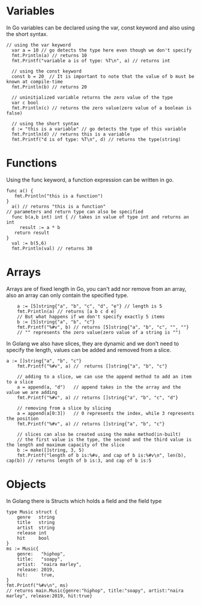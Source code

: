 # Variables

In Go variables can be declared using the var, const keyword and also using the short syntax.

```
// using the var keyword
  var a = 10 // go detects the type here even though we don't specify
  fmt.Println(a) // returns 10
  fmt.Printf("variable a is of type: %T\n", a) // returns int

  // using the const keyword
  const b = 20  // It is important to note that the value of b must be known at compile-time
  fmt.Println(b) // returns 20

  // uninitialized variable returns the zero value of the type
  var c bool
  fmt.Println(c) // returns the zero value(zero value of a boolean is false)

  // using the short syntax
  d := "this is a variable" // go detects the type of this variable
  fmt.Println(d) // returns this is a variable
  fmt.Printf("d is of type: %T\n", d) // returns the type(string)
```



# Functions

Using the func keyword, a function expression can be written in go.

```
func a() {
   fmt.Println("this is a function")
}
  a() // returns "this is a function"
// parameters and return type can also be specified
  func b(a,b int) int { // takes in value of type int and returns an int
     result := a * b
   return result
}
  val := b(5,6)
  fmt.Println(val) // returns 30
```

# Arrays

Arrays are of fixed length in Go, you can't add nor remove from an array, also an array can only contain the specified type.

```
    a := [5]string{"a", "b", "c", "d", "e"} // length is 5
    fmt.Println(a) // returns [a b c d e]
    // But what happens if we don't specify exactly 5 items
    b := [5]string{"a", "b", "c"}
    fmt.Printf("%#v", b) // returns [5]string{"a", "b", "c", "", ""}
    // "" represents the zero value(zero value of a string is "")
```

In Golang we also have slices, they are dynamic and we don't need to specify the length, values can be added and removed from a slice.

```
a := []string{"a", "b", "c"}
    fmt.Printf("%#v", a) //  returns []string{"a", "b", "c"}

    // adding to a slice, we can use the append method to add an item to a slice
    a = append(a, "d")   // append takes in the the array and the value we are adding
    fmt.Printf("%#v", a) // returns []string{"a", "b", "c", "d"}

    // removing from a slice by slicing
    a = append(a[0:3])   // 0 represents the index, while 3 represents the position
    fmt.Printf("%#v", a) // returns []string{"a", "b", "c"}

    // slices can also be created using the make method(in-built)
    // the first value is the type, the second and the third value is the length and maximum capacity of the slice
    b := make([]string, 3, 5)
    fmt.Printf("length of b is:%#v, and cap of b is:%#v\n", len(b), cap(b)) // returns length of b is:3, and cap of b is:5
```

# Objects

In Golang there is Structs which holds a field and the field type

```
type Music struct {
    genre   string
    title   string
    artist  string
    release int
    hit     bool
}
ms := Music{
    genre:   "hiphop",
    title:   "soapy",
    artist:  "naira marley",
    release: 2019,
    hit:     true,
}
fmt.Printf("%#v\n", ms)
// returns main.Music{genre:"hiphop", title:"soapy", artist:"naira marley", release:2019, hit:true}
```
